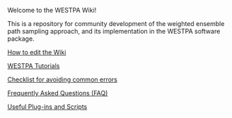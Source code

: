Welcome to the WESTPA Wiki!

This is a repository for community development of the weighted ensemble path sampling approach, and its implementation in the WESTPA software package.

[[How to edit the Wiki]]

[[WESTPA Tutorials]]

[[Checklist for avoiding common errors]]

[[Frequently Asked Questions (FAQ)]]

[[Useful Plug-ins and Scripts]]

